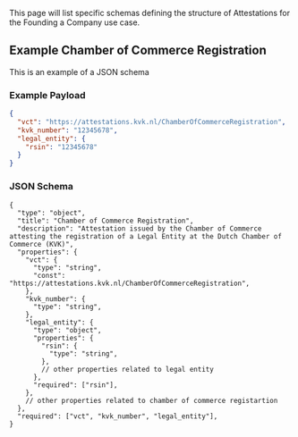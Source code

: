 
<Title size="large" variant="primary">
  Attestation Schemas
</Title>

<Callout variant="primary">

This page will list specific schemas defining the structure of Attestations for the Founding a Company use case.

</Callout>

## Example Chamber of Commerce Registration

This is an example of a JSON schema

### Example Payload

```json
{
  "vct": "https://attestations.kvk.nl/ChamberOfCommerceRegistration",
  "kvk_number": "12345678",
  "legal_entity": {
    "rsin": "12345678"
  }
}
```

### JSON Schema

```jsonc
{
  "type": "object",
  "title": "Chamber of Commerce Registration",
  "description": "Attestation issued by the Chamber of Commerce attesting the registration of a Legal Entity at the Dutch Chamber of Commerce (KVK)",
  "properties": {
    "vct": {
      "type": "string",
      "const": "https://attestations.kvk.nl/ChamberOfCommerceRegistration",
    },
    "kvk_number": {
      "type": "string",
    },
    "legal_entity": {
      "type": "object",
      "properties": {
        "rsin": {
          "type": "string",
        },
        // other properties related to legal entity
      },
      "required": ["rsin"],
    },
    // other properties related to chamber of commerce registartion
  },
  "required": ["vct", "kvk_number", "legal_entity"],
}
```
